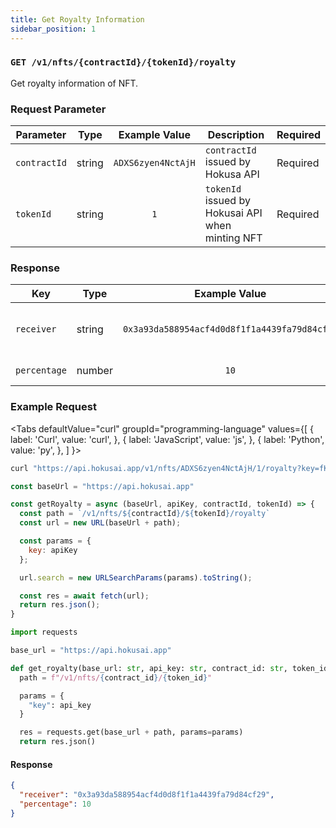 ```yaml
---
title: Get Royalty Information
sidebar_position: 1
---
```


### `GET /v1/nfts/{contractId}/{tokenId}/royalty`

Get royalty information of NFT.

### Request Parameter

|Parameter|Type|Example Value|Description|Required|
|--|:--:|:--:|--|--|
|`contractId`|string|`ADXS6zyen4NctAjH`|`contractId` issued by Hokusa API|Required|
|`tokenId`|string|`1`|`tokenId` issued by Hokusai API when minting NFT|Required|

### Response

|Key|Type|Example Value|Description|
|--|--|:--:|--|
|`receiver`|string|`0x3a93da588954acf4d0d8f1f1a4439fa79d84cf29`|Royalty recipient's Ethereum address|
|`percentage`|number|`10`|Royalty rate (0~100%)|

### Example Request
<Tabs
  defaultValue="curl"
  groupId="programming-language"
  values={[
    { label: 'Curl', value: 'curl', },
    { label: 'JavaScript', value: 'js', },
    { label: 'Python', value: 'py', },
  ]
}>
<TabItem value="curl">

```bash
curl "https://api.hokusai.app/v1/nfts/ADXS6zyen4NctAjH/1/royalty?key=fKe2rDFUZjSSdXfW"
```

</TabItem>
<TabItem value="js">

```js
const baseUrl = "https://api.hokusai.app"

const getRoyalty = async (baseUrl, apiKey, contractId, tokenId) => {
  const path = `/v1/nfts/${contractId}/${tokenId}/royalty`
  const url = new URL(baseUrl + path);

  const params = {
    key: apiKey
  };

  url.search = new URLSearchParams(params).toString();

  const res = await fetch(url);
  return res.json();
}
```

</TabItem>
<TabItem value="py">

```py
import requests

base_url = "https://api.hokusai.app"

def get_royalty(base_url: str, api_key: str, contract_id: str, token_id: str):
  path = f"/v1/nfts/{contract_id}/{token_id}"

  params = {
    "key": api_key
  }

  res = requests.get(base_url + path, params=params)
  return res.json()
```

</TabItem>
</Tabs>

#### Response

```json
{
  "receiver": "0x3a93da588954acf4d0d8f1f1a4439fa79d84cf29",
  "percentage": 10
}
```